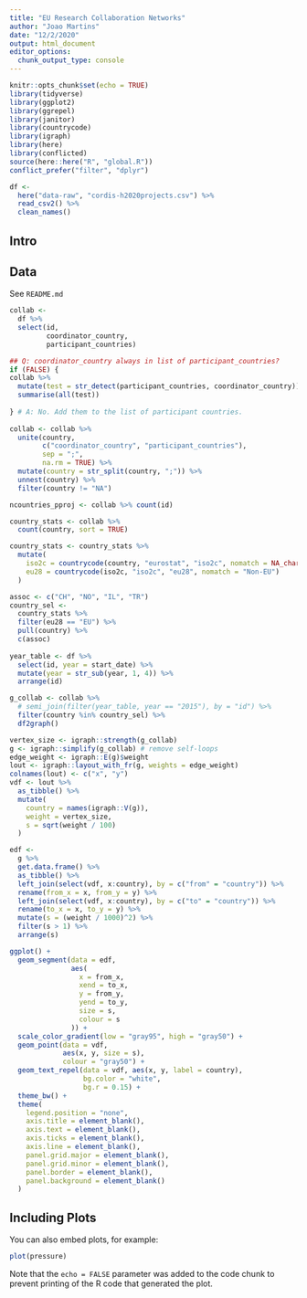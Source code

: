 ```yaml
---
title: "EU Research Collaboration Networks"
author: "Joao Martins"
date: "12/2/2020"
output: html_document
editor_options: 
  chunk_output_type: console
---
```


```r
knitr::opts_chunk$set(echo = TRUE)
library(tidyverse)
library(ggplot2)
library(ggrepel)
library(janitor)
library(countrycode)
library(igraph)
library(here)
library(conflicted)
source(here::here("R", "global.R"))
conflict_prefer("filter", "dplyr")

df <- 
  here("data-raw", "cordis-h2020projects.csv") %>%
  read_csv2() %>% 
  clean_names()
```

## Intro

## Data

See `README.md`


```r
collab <- 
  df %>%
  select(id,
         coordinator_country,
         participant_countries)

## Q: coordinator_country always in list of participant_countries?
if (FALSE) {
collab %>%
  mutate(test = str_detect(participant_countries, coordinator_country)) %>%
  summarise(all(test))
  
} # A: No. Add them to the list of participant countries.
    
collab <- collab %>% 
  unite(country, 
        c("coordinator_country", "participant_countries"), 
        sep = ";", 
        na.rm = TRUE) %>%
  mutate(country = str_split(country, ";")) %>%
  unnest(country) %>%
  filter(country != "NA")

ncountries_pproj <- collab %>% count(id)

country_stats <- collab %>% 
  count(country, sort = TRUE)

country_stats <- country_stats %>%
  mutate(
    iso2c = countrycode(country, "eurostat", "iso2c", nomatch = NA_character_),
    eu28 = countrycode(iso2c, "iso2c", "eu28", nomatch = "Non-EU")
  )

assoc <- c("CH", "NO", "IL", "TR")
country_sel <- 
  country_stats %>%
  filter(eu28 == "EU") %>%
  pull(country) %>%
  c(assoc)
  
year_table <- df %>% 
  select(id, year = start_date) %>%
  mutate(year = str_sub(year, 1, 4)) %>%
  arrange(id)

g_collab <- collab %>% 
  # semi_join(filter(year_table, year == "2015"), by = "id") %>%
  filter(country %in% country_sel) %>%
  df2graph()

vertex_size <- igraph::strength(g_collab)
g <- igraph::simplify(g_collab) # remove self-loops
edge_weight <- igraph::E(g)$weight
lout <- igraph::layout_with_fr(g, weights = edge_weight)
colnames(lout) <- c("x", "y")
vdf <- lout %>% 
  as_tibble() %>%
  mutate(
    country = names(igraph::V(g)),
    weight = vertex_size,
    s = sqrt(weight / 100)
  )

edf <- 
  g %>%
  get.data.frame() %>%
  as_tibble() %>%
  left_join(select(vdf, x:country), by = c("from" = "country")) %>%
  rename(from_x = x, from_y = y) %>%
  left_join(select(vdf, x:country), by = c("to" = "country")) %>%
  rename(to_x = x, to_y = y) %>%
  mutate(s = (weight / 1000)^2) %>%
  filter(s > 1) %>%
  arrange(s)

ggplot() +
  geom_segment(data = edf,
               aes(
                 x = from_x,
                 xend = to_x,
                 y = from_y,
                 yend = to_y,
                 size = s,
                 colour = s
               )) +
  scale_color_gradient(low = "gray95", high = "gray50") + 
  geom_point(data = vdf,
             aes(x, y, size = s),
             colour = "gray50") +
  geom_text_repel(data = vdf, aes(x, y, label = country),
                  bg.color = "white",
                  bg.r = 0.15) +
  theme_bw() +
  theme(
    legend.position = "none",
    axis.title = element_blank(),
    axis.text = element_blank(),
    axis.ticks = element_blank(),
    axis.line = element_blank(),
    panel.grid.major = element_blank(),
    panel.grid.minor = element_blank(),
    panel.border = element_blank(),
    panel.background = element_blank()
  )

```

## Including Plots

You can also embed plots, for example:

```r
plot(pressure)
```

Note that the `echo = FALSE` parameter was added to the code chunk to prevent printing of the R code that generated the plot.
